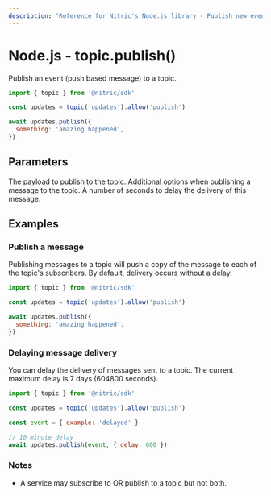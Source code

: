 ```yaml
---
description: "Reference for Nitric's Node.js library - Publish new events to the topic."
---
```


# Node.js - topic.publish()

Publish an event (push based message) to a topic.

```javascript
import { topic } from '@nitric/sdk'

const updates = topic('updates').allow('publish')

await updates.publish({
  something: 'amazing happened',
})
```

## Parameters

<Properties>
  <Property name="payload" required type="Record<string, any>">
    The payload to publish to the topic.
  </Property>
  <Property name="opts" type="object">
    Additional options when publishing a message to the topic.
    <Properties nested>
      <Property name="delay" type="number">
        A number of seconds to delay the delivery of this message.
      </Property>
    </Properties>
  </Property>
</Properties>

## Examples

### Publish a message

Publishing messages to a topic will push a copy of the message to each of the topic's subscribers. By default, delivery occurs without a delay.

```javascript
import { topic } from '@nitric/sdk'

const updates = topic('updates').allow('publish')

await updates.publish({
  something: 'amazing happened',
})
```

### Delaying message delivery

You can delay the delivery of messages sent to a topic. The current maximum delay is 7 days (604800 seconds).

```javascript
import { topic } from '@nitric/sdk'

const updates = topic('updates').allow('publish')

const event = { example: 'delayed' }

// 10 minute delay
await updates.publish(event, { delay: 600 })
```

### Notes

- A service may subscribe to OR publish to a topic but not both.
